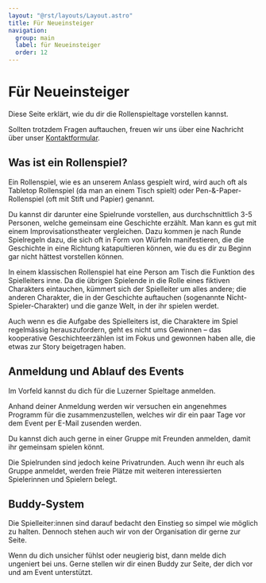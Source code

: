 ```yaml
---
layout: "@rst/layouts/Layout.astro"
title: Für Neueinsteiger
navigation:
  group: main
  label: für Neueinsteiger
  order: 12
---
```


# Für Neueinsteiger

Diese Seite erklärt, wie du dir die Rollenspieltage vorstellen kannst.

Sollten trotzdem Fragen auftauchen, freuen wir uns über eine Nachricht über unser [Kontaktformular](/kontakt).

## Was ist ein Rollenspiel?

Ein Rollenspiel, wie es an unserem Anlass gespielt wird, wird auch oft als Tabletop Rollenspiel (da man an einem Tisch spielt) oder Pen-&-Paper-Rollenspiel (oft mit Stift und Papier) genannt.

Du kannst dir darunter eine Spielrunde vorstellen, aus durchschnittlich 3-5 Personen, welche gemeinsam eine Geschichte erzählt. Man kann es gut mit einem Improvisationstheater vergleichen. Dazu kommen je nach Runde Spielregeln dazu, die sich oft in Form von Würfeln manifestieren, die die Geschichte in eine Richtung katapultieren können, wie du es dir zu Beginn gar nicht hättest vorstellen können.

In einem klassischen Rollenspiel hat eine Person am Tisch die Funktion des Spielleiters inne. Da die übrigen Spielende in die Rolle eines fiktiven Charakters eintauchen, kümmert sich der Spielleiter um alles andere; die anderen Charakter, die in der Geschichte auftauchen (sogenannte Nicht-Spieler-Charakter) und die ganze Welt, in der ihr spielen werdet.

Auch wenn es die Aufgabe des Spielleiters ist, die Charaktere im Spiel regelmässig herauszufordern, geht es nicht ums Gewinnen – das kooperative Geschichteerzählen ist im Fokus und gewonnen haben alle, die etwas zur Story beigetragen haben.

## Anmeldung und Ablauf des Events

Im Vorfeld kannst du dich für die Luzerner Spieltage anmelden.

Anhand deiner Anmeldung werden wir versuchen ein angenehmes Programm für die zusammenzustellen, welches wir dir ein paar Tage vor dem Event per E-Mail zusenden werden.

Du kannst dich auch gerne in einer Gruppe mit Freunden anmelden, damit ihr gemeinsam spielen könnt.

Die Spielrunden sind jedoch keine Privatrunden. Auch wenn ihr euch als Gruppe anmeldet, werden freie Plätze mit weiteren interessierten Spielerinnen und Spielern belegt.

## Buddy-System

Die Spielleiter:innen sind darauf bedacht den Einstieg so simpel wie möglich zu halten. Dennoch stehen auch wir von der Organisation dir gerne zur Seite.

Wenn du dich unsicher fühlst oder neugierig bist, dann melde dich ungeniert bei uns. Gerne stellen wir dir einen Buddy zur Seite, der dich vor und am Event unterstützt.
